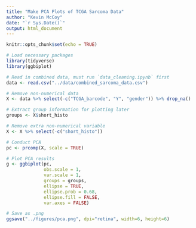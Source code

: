 ```yaml
---
title: "Make PCA Plots of TCGA Sarcoma Data"
author: "Kevin McCoy"
date: "`r Sys.Date()`"
output: html_document
---
```



```r
knitr::opts_chunk$set(echo = TRUE)

# Load necessary packages
library(tidyverse)
library(ggbiplot)
```


```r
# Read in combined data, must run `data_cleaning.ipynb` first
data <- read.csv("../data/combined_sarcoma_data.csv")
```


```r
# Remove non-numerical data
X <- data %>% select(-c("TCGA_barcode", "Y", "gender")) %>% drop_na()

# Extract group information for plotting later
groups <- X$short_histo 

# Remove extra non-numerical variable
X <- X %>% select(-c("short_histo"))

# Conduct PCA
pc <- prcomp(X, scale = TRUE)
```


```r
# Plot PCA results
g <- ggbiplot(pc,
              obs.scale = 1,
              var.scale = 1,
              groups = groups,
              ellipse = TRUE,
              ellipse.prob = 0.68,
              ellipse.fill = FALSE,
              var.axes = FALSE)

# Save as .png
ggsave("../figures/pca.png", dpi="retina", width=6, height=6)
```

